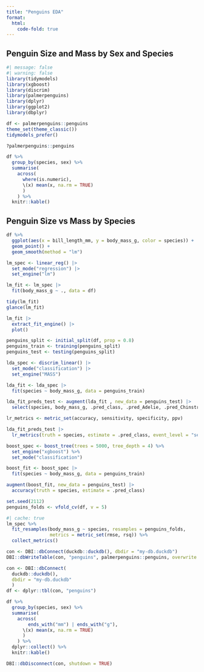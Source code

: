 ```yaml
---
title: "Penguins EDA"
format:
  html:
    code-fold: true
---
```


## Penguin Size and Mass by Sex and Species

```r
#| message: false
#| warning: false 
library(tidymodels)
library(xgboost)  
library(discrim)
library(palmerpenguins)
library(dplyr)
library(ggplot2)
library(dbplyr)

df <- palmerpenguins::penguins
theme_set(theme_classic())
tidymodels_prefer()
```

```r
?palmerpenguins::penguins
```

```r
df %>%
  group_by(species, sex) %>%
  summarise(
    across(
      where(is.numeric), 
      \(x) mean(x, na.rm = TRUE)
      )
    ) %>%
  knitr::kable()
```

## Penguin Size vs Mass by Species

```r
df %>%
  ggplot(aes(x = bill_length_mm, y = body_mass_g, color = species)) +
  geom_point() + 
  geom_smooth(method = "lm")
```

```r
lm_spec <- linear_reg() |>
  set_mode("regression") |>
  set_engine("lm")

lm_fit <- lm_spec |>
  fit(body_mass_g ~ ., data = df)

tidy(lm_fit)
glance(lm_fit)

lm_fit |>
  extract_fit_engine() |>
  plot()
```

```r
penguins_split <- initial_split(df, prop = 0.8)
penguins_train <- training(penguins_split)
penguins_test <- testing(penguins_split)

lda_spec <- discrim_linear() |>
  set_mode("classification") |>
  set_engine("MASS")

lda_fit <- lda_spec |>
  fit(species ~ body_mass_g, data = penguins_train)

lda_fit_preds_test <- augment(lda_fit , new_data = penguins_test) |>
  select(species, body_mass_g, .pred_class, .pred_Adelie, .pred_Chinstrap, .pred_Gentoo)

lr_metrics <- metric_set(accuracy, sensitivity, specificity, ppv)

lda_fit_preds_test |>
  lr_metrics(truth = species, estimate = .pred_class, event_level = "second")
```

```r
boost_spec <- boost_tree(trees = 5000, tree_depth = 4) %>%
  set_engine("xgboost") %>%
  set_mode("classification")

boost_fit <- boost_spec |>
  fit(species ~ body_mass_g, data = penguins_train)

augment(boost_fit, new_data = penguins_test) |>
  accuracy(truth = species, estimate = .pred_class)
```

```r
set.seed(2112) 
penguins_folds <- vfold_cv(df, v = 5) 

#| cache: true
lm_spec %>%   
  fit_resamples(body_mass_g ~ species, resamples = penguins_folds, 
                metrics = metric_set(rmse, rsq)) %>%   
  collect_metrics()
```

```r
con <- DBI::dbConnect(duckdb::duckdb(), dbdir = "my-db.duckdb")
DBI::dbWriteTable(con, "penguins", palmerpenguins::penguins, overwrite = TRUE)

con <- DBI::dbConnect(
  duckdb::duckdb(), 
  dbdir = "my-db.duckdb"
  )
df <- dplyr::tbl(con, "penguins")

df %>%
  group_by(species, sex) %>%
  summarise(
    across(
        ends_with("mm") | ends_with("g"),
      \(x) mean(x, na.rm = TRUE)
      )
    ) %>%
  dplyr::collect() %>%
  knitr::kable()

DBI::dbDisconnect(con, shutdown = TRUE)
```
